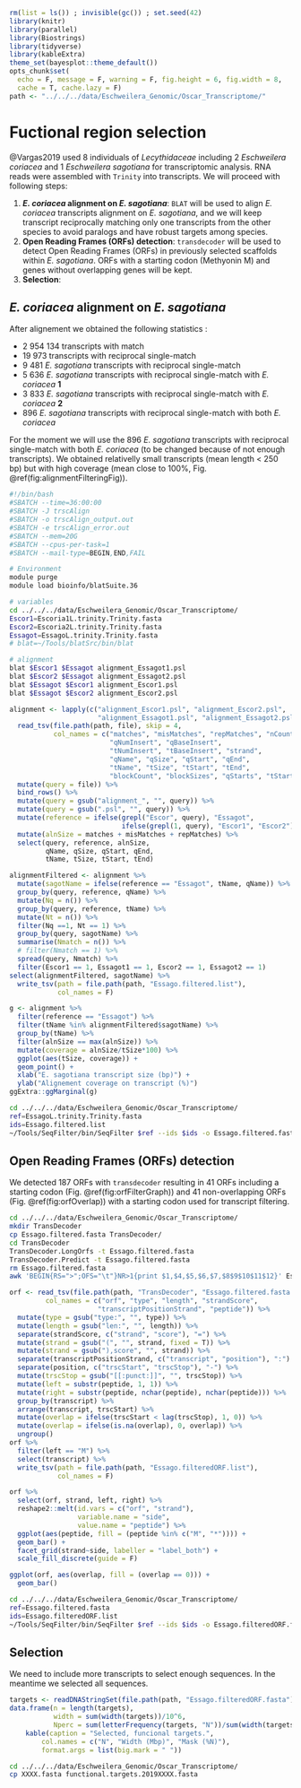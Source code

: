 ```r
rm(list = ls()) ; invisible(gc()) ; set.seed(42)
library(knitr)
library(parallel)
library(Biostrings)
library(tidyverse)
library(kableExtra)
theme_set(bayesplot::theme_default())
opts_chunk$set(
  echo = F, message = F, warning = F, fig.height = 6, fig.width = 8,
  cache = T, cache.lazy = F)
path <- "../../../data/Eschweilera_Genomic/Oscar_Transcriptome/"
```

# Fuctional region selection

@Vargas2019 used 8 individuals of *Lecythidaceae* including 2 *Eschweilera coriacea* and 1 *Eschweilera sagotiana* for transcriptomic analysis. RNA reads were assembled with `Trinity` into transcripts. We will proceed with following steps:

1. __*E. coriacea* alignment on *E. sagotiana*__: `BLAT` will be used to align *E. coriacea* transcripts alignment on *E. sagotiana*, and we will keep transcript reciprocally matching only one transcripts from the other species to avoid paralogs and have robust targets among species.
1. __Open Reading Frames (ORFs) detection__: `transdecoder` will be used to detect Open Reading Frames (ORFs) in previously selected scaffolds within *E. sagotiana*. ORFs with a starting codon (Methyonin M) and genes without overlapping genes will be kept.
1. __Selection__:

## *E. coriacea* alignment on *E. sagotiana*

After alignement we obtained the following statistics :

* 2 954 134 transcripts with match
* 19 973 transcripts with reciprocal single-match
* 9 481 *E. sagotiana* transcripts with reciprocal single-match
* 5 636 *E. sagotiana* transcripts with reciprocal single-match  with *E. coriacea* **1**
* 3 833 *E. sagotiana* transcripts with reciprocal single-match  with *E. coriacea* **2**
* 896 *E. sagotiana* transcripts with reciprocal single-match  with both *E. coriacea*

For the moment we will use the  896 *E. sagotiana* transcripts with reciprocal single-match  with both *E. coriacea* (to be changed because of not enough transcripts). We obtained relativelly small transcripts (mean length < 250 bp) but with high coverage (mean close to 100%, Fig. \@ref(fig:alignmentFilteringFig)).

```bash
#!/bin/bash
#SBATCH --time=36:00:00
#SBATCH -J trscAlign
#SBATCH -o trscAlign_output.out
#SBATCH -e trscAlign_error.out
#SBATCH --mem=20G
#SBATCH --cpus-per-task=1
#SBATCH --mail-type=BEGIN,END,FAIL

# Environment
module purge
module load bioinfo/blatSuite.36

# variables
cd ../../../data/Eschweilera_Genomic/Oscar_Transcriptome/
Escor1=Escoria1L.trinity.Trinity.fasta
Escor2=Escoria2L.trinity.Trinity.fasta
Essagot=EssagoL.trinity.Trinity.fasta
# blat=~/Tools/blatSrc/bin/blat

# alignment
blat $Escor1 $Essagot alignment_Essagot1.psl
blat $Escor2 $Essagot alignment_Essagot2.psl
blat $Essagot $Escor1 alignment_Escor1.psl
blat $Essagot $Escor2 alignment_Escor2.psl
```

```r
alignment <- lapply(c("alignment_Escor1.psl", "alignment_Escor2.psl",
                      "alignment_Essagot1.psl", "alignment_Essagot2.psl"), function(file)
  read_tsv(file.path(path, file), skip = 4, 
           col_names = c("matches", "misMatches", "repMatches", "nCount", 
                         "qNumInsert", "qBaseInsert",
                         "tNumInsert", "tBaseInsert", "strand", 
                         "qName", "qSize", "qStart", "qEnd", 
                         "tName", "tSize", "tStart", "tEnd", 
                         "blockCount", "blockSizes", "qStarts", "tStarts")) %>% # psl3 generics
  mutate(query = file)) %>% 
  bind_rows() %>% 
  mutate(query = gsub("alignment_", "", query)) %>% 
  mutate(query = gsub(".psl", "", query)) %>% 
  mutate(reference = ifelse(grepl("Escor", query), "Essagot",
                            ifelse(grepl(1, query), "Escor1", "Escor2"))) %>% 
  mutate(alnSize = matches + misMatches + repMatches) %>% 
  select(query, reference, alnSize,
         qName, qSize, qStart, qEnd,
         tName, tSize, tStart, tEnd)
```

```r
alignmentFiltered <- alignment %>% 
  mutate(sagotName = ifelse(reference == "Essagot", tName, qName)) %>% 
  group_by(query, reference, qName) %>% 
  mutate(Nq = n()) %>% 
  group_by(query, reference, tName) %>% 
  mutate(Nt = n()) %>% 
  filter(Nq ==1, Nt == 1) %>% 
  group_by(query, sagotName) %>% 
  summarise(Nmatch = n()) %>% 
  # filter(Nmatch == 1) %>% 
  spread(query, Nmatch) %>% 
  filter(Escor1 == 1, Essagot1 == 1, Escor2 == 1, Essagot2 == 1)
select(alignmentFiltered, sagotName) %>% 
  write_tsv(path = file.path(path, "Essago.filtered.list"),
            col_names = F)
```

```r
g <- alignment %>% 
  filter(reference == "Essagot") %>% 
  filter(tName %in% alignmentFiltered$sagotName) %>% 
  group_by(tName) %>% 
  filter(alnSize == max(alnSize)) %>% 
  mutate(coverage = alnSize/tSize*100) %>% 
  ggplot(aes(tSize, coverage)) +
  geom_point() +
  xlab("E. sagotiana transcript size (bp)") +
  ylab("Alignement coverage on transcript (%)")
ggExtra::ggMarginal(g)
```

```bash
cd ../../../data/Eschweilera_Genomic/Oscar_Transcriptome/
ref=EssagoL.trinity.Trinity.fasta
ids=Essago.filtered.list
~/Tools/SeqFilter/bin/SeqFilter $ref --ids $ids -o Essago.filtered.fasta
```

## Open Reading Frames (ORFs) detection

We detected 187 ORFs with `transdecoder` resulting in 41 ORFs including a starting codon (Fig. \@ref(fig:orfFilterGraph)) and 41 non-overlapping ORFs (Fig. \@ref(fig:orfOverlap)) with a starting codon used for transcript filtering.

```bash
cd ../../../data/Eschweilera_Genomic/Oscar_Transcriptome/
mkdir TransDecoder
cp Essago.filtered.fasta TransDecoder/
cd TransDecoder
TransDecoder.LongOrfs -t Essago.filtered.fasta
TransDecoder.Predict -t Essago.filtered.fasta
rm Essago.filtered.fasta
awk 'BEGIN{RS=">";OFS="\t"}NR>1{print $1,$4,$5,$6,$7,$8$9$10$11$12}' Essago.filtered.fasta.transdecoder.pep > Essago.filtered.fasta.transdecoder.pep.tsv
```

```r
orf <- read_tsv(file.path(path, "TransDecoder", "Essago.filtered.fasta.transdecoder.pep.tsv"), 
         col_names = c("orf", "type", "length", "strandScore", 
                      "transcriptPositionStrand", "peptide")) %>% 
  mutate(type = gsub("type:", "", type)) %>% 
  mutate(length = gsub("len:", "", length)) %>% 
  separate(strandScore, c("strand", "score"), "=") %>% 
  mutate(strand = gsub("(", "", strand, fixed = T)) %>% 
  mutate(strand = gsub("),score", "", strand)) %>% 
  separate(transcriptPositionStrand, c("transcript", "position"), ":") %>% 
  separate(position, c("trscStart", "trscStop"), "-") %>% 
  mutate(trscStop = gsub("[[:punct:]]", "", trscStop)) %>% 
  mutate(left = substr(peptide, 1, 1)) %>% 
  mutate(right = substr(peptide, nchar(peptide), nchar(peptide))) %>% 
  group_by(transcript) %>% 
  arrange(transcript, trscStart) %>% 
  mutate(overlap = ifelse(trscStart < lag(trscStop), 1, 0)) %>% 
  mutate(overlap = ifelse(is.na(overlap), 0, overlap)) %>% 
  ungroup()
orf %>% 
  filter(left == "M") %>% 
  select(transcript) %>% 
  write_tsv(path = file.path(path, "Essago.filteredORF.list"),
            col_names = F)
```

```r
orf %>% 
  select(orf, strand, left, right) %>% 
  reshape2::melt(id.vars = c("orf", "strand"),
                 variable.name = "side",
                 value.name = "peptide") %>% 
  ggplot(aes(peptide, fill = (peptide %in% c("M", "*")))) +
  geom_bar() +
  facet_grid(strand~side, labeller = "label_both") +
  scale_fill_discrete(guide = F)
```

```r
ggplot(orf, aes(overlap, fill = (overlap == 0))) +
  geom_bar()
```

```bash
cd ../../../data/Eschweilera_Genomic/Oscar_Transcriptome/
ref=Essago.filtered.fasta
ids=Essago.filteredORF.list
~/Tools/SeqFilter/bin/SeqFilter $ref --ids $ids -o Essago.filteredORF.fasta
```

## Selection

We need to include more transcripts to select enough sequences. In the meantime we selected all sequences.

```r
targets <- readDNAStringSet(file.path(path, "Essago.filteredORF.fasta"))
data.frame(n = length(targets),
           width = sum(width(targets))/10^6,
           Nperc = sum(letterFrequency(targets, "N"))/sum(width(targets))) %>% 
    kable(caption = "Selected, funcional targets.",
        col.names = c("N", "Width (Mbp)", "Mask (%N)"),
        format.args = list(big.mark = " "))
```

```bash
cd ../../../data/Eschweilera_Genomic/Oscar_Transcriptome/
cp XXXX.fasta functional.targets.2019XXXX.fasta
```
